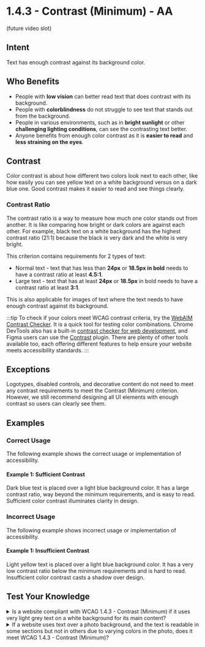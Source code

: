 # 1.4.3 - Contrast (Minimum) - AA

(future video slot)

## Intent

Text has enough contrast against its background color.

## Who Benefits

- People with **low vision** can better read text that does contrast with its background.
- People with **colorblindness** do not struggle to see text that stands out from the background.
- People in various environments, such as in **bright sunlight** or other **challenging lighting conditions**, can see the contrasting text better.
- Anyone benefits from enough color contrast as it is **easier to read** and **less straining on the eyes**.

## Contrast

Color contrast is about how different two colors look next to each other, like how easily you can see yellow text on a white background versus on a dark blue one. Good contrast makes it easier to read and see things clearly.

### Contrast Ratio

The contrast ratio is a way to measure how much one color stands out from another. It is like comparing how bright or dark colors are against each other. For example, black text on a white background has the highest contrast ratio (21:1) because the black is very dark and the white is very bright.

This criterion contains requirements for 2 types of text:
- Normal text - text that has less than <strong>24px</strong> or <strong>18.5px in bold</strong> needs to have a contrast ratio at least <strong>4.5:1</strong>.
- Large text - text that has at least <strong>24px</strong> or <strong>18.5px</strong> in bold needs to have a contrast ratio at least <strong>3:1</strong>.

This is also applicable for images of text where the text needs to have enough contrast against its background.

:::tip
To check if your colors meet WCAG contrast criteria, try the [WebAIM Contrast Checker](https://webaim.org/resources/contrastchecker/). It is a quick tool for testing color combinations. Chrome DevTools also has a built-in [contrast checker for web development](https://developer.chrome.com/docs/devtools/accessibility/contrast/), and Figma users can use the [Contrast](https://www.figma.com/community/plugin/748533339900865323/contrast) plugin. There are plenty of other tools available too, each offering different features to help ensure your website meets accessibility standards.
:::

## Exceptions

Logotypes, disabled controls, and decorative content do not need to meet any contrast requirements to meet the Contrast (Minimum) criterion. However, we still recommend designing all UI elements with enough contrast so users can clearly see them.

## Examples

### Correct Usage

The following example shows the correct usage or implementation of accessibility.

#### Example 1: Sufficient Contrast

Dark blue text is placed over a light blue background color. It has a large contrast ratio, way beyond the minimum requirements, and is easy to read. Sufficient color contrast illuminates clarity in design.

### Incorrect Usage

The following example shows incorrect usage or implementation of accessibility.

#### Example 1: Insufficient Contrast

Light yellow text is placed over a light blue background color. It has a very low contrast ratio below the minimum requirements and is hard to read. Insufficient color contrast casts a shadow over design.

## Test Your Knowledge

<details>
  <summary>
    <span>Is a website compliant with WCAG 1.4.3 - Contrast (Minimum) if it uses very light grey text on a white background for its main content?</span>
  </summary>
  No, it is not compliant. Using very light grey text on a white background creates insufficient contrast, making it difficult for users with visual impairments to read the content. WCAG 1.4.3 requires a minimum contrast ratio to ensure readability.
</details>

<details>
  <summary>
    <span>If a website uses text over a photo background, and the text is readable in some sections but not in others due to varying colors in the photo, does it meet WCAG 1.4.3 - Contrast (Minimum)?</span>
  </summary>
  No, it does not meet the criterion. WCAG 1.4.3 requires text to be legible against its background across the entire text content.
</details>
